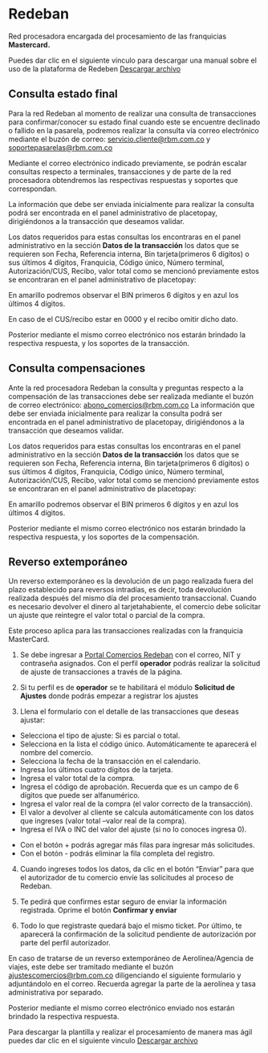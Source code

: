 

<HeroPattern />


# Redeban 
Red procesadora encargada del procesamiento de las franquicias **Mastercard.**

<Note> 
Puedes dar clic en el siguiente vinculo para descargar una manual sobre el uso de la plataforma de Redeben 
<a href="/Portal_Comercios_Redeban-Módulo_Ajustes.pdf" download>Descargar archivo</a>
</Note>

## Consulta estado final

Para la red Redeban al momento de realizar una consulta de transacciones para confirmar/conocer su estado final cuando este se encuentre declinado o fallido en la pasarela, podremos realizar la consulta vía correo electrónico mediante el buzón de correo: servicio.cliente@rbm.com.co y soportepasarelas@rbm.com.co

Mediante el correo electrónico indicado previamente, se podrán escalar consultas respecto a terminales, transacciones y de parte de la red procesadora obtendremos las respectivas respuestas y soportes que correspondan.

La información que debe ser enviada inicialmente para realizar la consulta podrá ser encontrada en el panel administrativo de placetopay, dirigiéndonos a la transacción que deseamos validar.

Los datos requeridos para estas consultas los encontraras en el panel administrativo en la sección **Datos de la transacción** los datos que se requieren son Fecha, Referencia interna, Bin tarjeta(primeros 6 dígitos) o sus últimos 4 dígitos, Franquicia, Código único, Número terminal, Autorización/CUS, Recibo, valor total como se mencionó previamente estos se encontraran en el panel administrativo de placetopay:

<Note> En amarillo podremos observar el BIN primeros 6 dígitos y en azul los últimos 4 dígitos. </Note>

<CenteredContainer>
    <ImageZoom
      src="/payments/processing_networks/panel_trxs_rd.webp"
      alt="panel_trxs_rd"
      className="w-full h-auto shadow rounded-md my-0 transition-transform duration-300 ease-in-out cursor-pointer hover:scale-110 focus:scale-110" 
    />
</CenteredContainer>

En caso de el CUS/recibo estar en 0000 y el recibo omitir dicho dato.

Posterior mediante el mismo correo electrónico nos estarán brindado la respectiva respuesta, y los soportes de la transacción.

## Consulta compensaciones
Ante la red procesadora Redeban la consulta y preguntas respecto a la compensación de las transacciones debe ser realizada mediante el buzón de correo electrónico: abono_comercios@rbm.com.co
La información que debe ser enviada inicialmente para realizar la consulta podrá ser encontrada en el panel administrativo de placetopay, dirigiéndonos a la transacción que deseamos validar.

Los datos requeridos para estas consultas los encontraras en el panel administrativo en la sección **Datos de la transacción** los datos que se requieren son Fecha, 
Referencia interna, Bin tarjeta(primeros 6 dígitos) o sus últimos 4 dígitos, Franquicia, Código único, Número terminal, Autorización/CUS, Recibo, valor total como se mencionó previamente estos se encontraran en el panel administrativo de placetopay:

<Note> En amarillo podremos observar el BIN primeros 6 dígitos y en azul los últimos 4 dígitos. </Note>

<CenteredContainer>
    <ImageZoom
      src="/payments/processing_networks/panel_trxs_rd.webp"
      alt="panel_trxs_rd"
      className="w-full h-auto shadow rounded-md my-0 transition-transform duration-300 ease-in-out cursor-pointer hover:scale-110 focus:scale-110" 
    />
</CenteredContainer>

Posterior mediante el mismo correo electrónico nos estarán brindado la respectiva respuesta, y los soportes de la compensación.

## Reverso extemporáneo
Un reverso extemporáneo es la devolución de un pago realizada fuera del plazo establecido para reversos intradías, es decir, toda devolución realizada después del mismo día del procesamiento transaccional. Cuando es necesario devolver el dinero al tarjetahabiente, el comercio debe solicitar un ajuste que reintegre el valor total o parcial de la compra.

Este proceso aplica para las transacciones realizadas con la franquicia MasterCard.
1.	Se debe ingresar a <a href="https://www.portalcomerciosredeban.com/" target="_blank" rel="URL Atrecom">Portal Comercios Redeban</a> con el correo, NIT y contraseña asignados. Con el perfil **operador** podrás realizar la solicitud de ajuste de transacciones a través de la página.

<CenteredContainer>
    <ImageZoom
      src="/payments/processing_networks/login_rd_home.webp"
      alt="login_rd_home"
      className="w-full h-auto shadow rounded-md my-0 transition-transform duration-300 ease-in-out cursor-pointer hover:scale-110 focus:scale-110" 
    />
</CenteredContainer>

2.	Si tu perfil es de **operador** se te habilitará el módulo **Solicitud de Ajustes** donde podrás empezar a registrar los ajustes

<CenteredContainer>
    <ImageZoom
      src="/payments/processing_networks/pages_rd.webp"
      alt="pages_rd"
      className="w-full h-auto shadow rounded-md my-0 transition-transform duration-300 ease-in-out cursor-pointer hover:scale-110 focus:scale-110" 
    />
</CenteredContainer>

3.	Llena el formulario con el detalle de las transacciones que deseas ajustar:

-	Selecciona el tipo de ajuste: Si es parcial o total.
-	Selecciona en la lista el código único. Automáticamente te aparecerá el nombre del comercio.
-	Selecciona la fecha de la transacción en el calendario.
-	Ingresa los últimos cuatro dígitos de la tarjeta.
-	Ingresa el valor total de la compra.
-	Ingresa el código de aprobación. Recuerda que es un campo de 6 dígitos que puede ser alfanumérico.
-	Ingresa el valor real de la compra (el valor correcto de la transacción).
-	El valor a devolver al cliente se calcula automáticamente con los datos que ingreses (valor total –valor real de la compra).
-	Ingresa el IVA o INC del valor del ajuste (si no lo conoces ingresa 0).

<Note>

- Con el botón + podrás agregar más filas para ingresar más solicitudes.
- Con el botón - podrás eliminar la fila completa del registro.

</Note>

<CenteredContainer>
    <ImageZoom
      src="/payments/processing_networks/pages_2_rd.webp"
      alt="pages_2_rd"
      className="w-full h-auto shadow rounded-md my-0 transition-transform duration-300 ease-in-out cursor-pointer hover:scale-110 focus:scale-110" 
    />
</CenteredContainer>

4.	Cuando ingreses todos los datos, da clic en el botón “Enviar” para que el autorizador de tu comercio envíe las solicitudes al proceso de Redeban. 

<CenteredContainer>
    <ImageZoom
      src="/payments/processing_networks/pages_3_rd.webp"
      alt="pages_3_rd"
      className="w-full h-auto shadow rounded-md my-0 transition-transform duration-300 ease-in-out cursor-pointer hover:scale-110 focus:scale-110" 
    />
</CenteredContainer>

5.	Te pedirá que confirmes estar seguro de enviar la información registrada. Oprime el botón **Confirmar y enviar**

<CenteredContainer>
    <ImageZoom
      src="/payments/processing_networks/pages_4_rd.webp"
      alt="pages_4_rd"
      className="w-full h-auto shadow rounded-md my-0 transition-transform duration-300 ease-in-out cursor-pointer hover:scale-110 focus:scale-110" 
    />
</CenteredContainer>

6.	Todo lo que registraste quedará bajo el mismo ticket. Por último, te aparecerá la confirmación de la solicitud pendiente de autorización por parte del perfil autorizador.

<CenteredContainer>
    <ImageZoom
      src="/payments/processing_networks/pages_5_rd.webp"
      alt="pages_5_rd"
      className="w-full h-auto shadow rounded-md my-0 transition-transform duration-300 ease-in-out cursor-pointer hover:scale-110 focus:scale-110" 
    />
</CenteredContainer>

<Note>En caso de tratarse de un reverso extemporáneo de Aerolínea/Agencia de viajes, este debe ser tramitado mediante el buzón ajustescomercios@rbm.com.co diligenciando el siguiente formulario y adjuntándolo en el correo. Recuerda agregar la parte de la aerolínea y tasa administrativa por separado. </Note>

Posterior mediante el mismo correo electrónico enviado nos estarán brindado la respectiva respuesta.

<CenteredContainer>
    <ImageZoom
      src="/payments/processing_networks/pages_6_rd.webp"
      alt="pages_6_rd"
      className="w-full h-auto shadow rounded-md my-0 transition-transform duration-300 ease-in-out cursor-pointer hover:scale-110 focus:scale-110" 
    />
</CenteredContainer>

<Note>
Para descargar la plantilla y realizar el procesamiento de manera mas ágil puedes dar clic en el siguiente vinculo
<a href="/template_rd.xlsx" download>Descargar archivo</a>
</Note>
